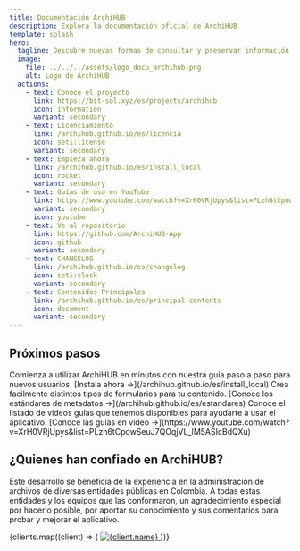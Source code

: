 ```yaml
---
title: Documentación ArchiHUB
description: Explora la documentación oficial de ArchiHUB
template: splash
hero:
  tagline: Descubre nuevas formas de consultar y preservar información con ArchiHUB. Explora el proyecto y aprende cómo empezar a construir archivos digitales duraderos y accesibles.
  image:
    file: ../../../assets/logo_docu_archihub.png
    alt: Logo de ArchiHUB
  actions:
    - text: Conoce el proyecto
      link: https://bit-sol.xyz/es/projects/archihub
      icon: information
      variant: secondary
    - text: Licenciamiento
      link: /archihub.github.io/es/licencia
      icon: seti:license
      variant: secondary
    - text: Empieza ahora
      link: /archihub.github.io/es/install_local
      icon: rocket
      variant: secondary
    - text: Guías de uso en YouTube
      link: https://www.youtube.com/watch?v=XrH0VRjUpys&list=PLzh6tCpowSeuJ7QOqjVL_lM5ASIcBdQXu
      variant: secondary
      icon: youtube
    - text: Ve al repositorio
      link: https://github.com/ArchiHUB-App
      icon: github
      variant: secondary
    - text: CHANGELOG
      link: /archihub.github.io/es/changelog
      icon: seti:clock
      variant: secondary
    - text: Contenidos Principales
      link: /archihub.github.io/es/principal-contents
      icon: document
      variant: secondary
---
```



## Próximos pasos
<CardGrid stagger>
  <Card title="Guía de inicio rápido" icon="rocket">
    Comienza a utilizar ArchiHUB en minutos con nuestra guía paso a paso para nuevos usuarios. [Instala ahora →](/archihub.github.io/es/install_local)
  </Card>
	<Card title="Estándares de metadatos" icon="star">
    Crea facilmente distintos tipos de formularios para tu contenido. [Conoce los estándares de metadatos →](/archihub.github.io/es/estandares)
  </Card>
  <Card title="Guías en video" icon="youtube">
    Conoce el listado de videos guías que tenemos disponibles para ayudarte a usar el aplicativo. [Conoce las guías en video →](https://www.youtube.com/watch?v=XrH0VRjUpys&list=PLzh6tCpowSeuJ7QOqjVL_lM5ASIcBdQXu)
  </Card>
</CardGrid>

## ¿Quienes han confiado en ArchiHUB?

Este desarrollo se beneficia de la experiencia en la administración de archivos de diversas entidades públicas en Colombia. A todas estas entidades y los equipos que las conformaron, un agradecimiento especial por hacerlo posible, por aportar su conocimiento y sus comentarios para probar y mejorar el aplicativo.

<section className="clients">
  {clients.map((client) => (
    <a key={client.name} href={client.link} target="_blank" rel="noopener noreferrer" className="client">
      <img src={client.logo} alt={client.name} />
    </a>
  ))}
</section>
